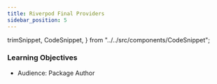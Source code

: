 ```yaml
---
title: Riverpod Final Providers
sidebar_position: 5
---
```


  trimSnippet,
  CodeSnippet,
} from "../../src/components/CodeSnippet";

### Learning Objectives

- Audience: Package Author

